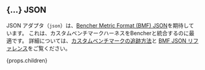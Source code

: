 
## \{...\} JSON

JSON アダプタ（`json`）は、[Bencher Metric Format (BMF) JSON][bmf]を期待しています。
これは、カスタムベンチマークハーネスをBencherと統合するのに最適です。
詳細については、[カスタムベンチマークの追跡方法][custom benchmarks]と
[BMF JSON リファレンス][bmf]をご覧ください。

{props.children}

[bmf]: /ja/docs/reference/bencher-metric-format/
[bencher run]: /ja/docs/explanation/bencher-run/#benchmark-command
[custom benchmarks]: /ja/docs/how-to/track-custom-benchmarks/